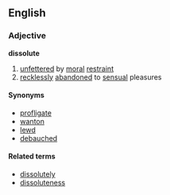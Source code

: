 == English ==
=== Adjective ===
'''dissolute'''
# [[unfettered]] by [[moral]] [[restraint]]
# [[reckless]]ly [[abandoned]] to [[sensual]] pleasures
==== Synonyms ====
*[[profligate]]
*[[wanton]]
*[[lewd]]
*[[debauched]]
==== Related terms ====
*[[dissolutely]]
*[[dissoluteness]]